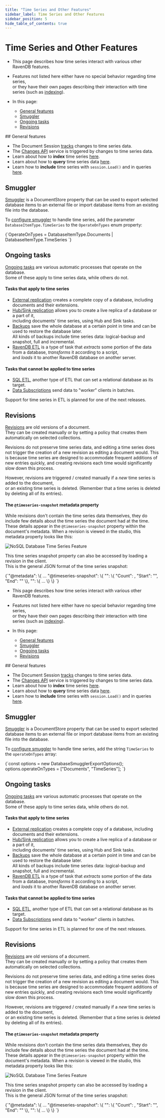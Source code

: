 ---
title: "Time Series and Other Features"
sidebar_label: Time Series and Other Features
sidebar_position: 5
hide_table_of_contents: true
---




# Time Series and Other Features
<LanguageSwitcher supportedLanguages={supportedLanguages} />
<LanguageContent language="csharp">

<Admonition type="note" title="Note">

* This page describes how time series interact with various other RavenDB features.  

* Features not listed here either have no special behavior regarding time series,  
  or they have their own pages describing their interaction with time series (such as [indexing](../../document-extensions/timeseries/indexing.mdx)).

* In this page:  
  * [General features](../../document-extensions/timeseries/time-series-and-other-features.mdx#general-features)  
  * [Smuggler](../../document-extensions/timeseries/time-series-and-other-features.mdx#smuggler)  
  * [Ongoing tasks](../../document-extensions/timeseries/time-series-and-other-features.mdx#ongoing-tasks)  
  * [Revisions](../../document-extensions/timeseries/time-series-and-other-features.mdx#revisions)  

</Admonition>
## General features  

* The Document Session [tracks](../../client-api/session/what-is-a-session-and-how-does-it-work.mdx#tracking-changes) changes to time series data.  
* The [Changes API](../../client-api/changes/what-is-changes-api.mdx) service is triggered by changes to time series data.  
* Learn about how to **index** time series [here](../../document-extensions/timeseries/indexing.mdx).  
* Learn about how to **query** time series data [here](../../document-extensions/timeseries/querying/overview-and-syntax.mdx).  
* Learn how to **include** time series with `session.Load()` and in queries [here](../../document-extensions/timeseries/client-api/session/include/overview.mdx).  



## Smuggler

[Smuggler](../../client-api/smuggler/what-is-smuggler.mdx) is a DocumentStore property that can be used to export selected database items to an external file 
or import database items from an existing file into the database.  

To [configure smuggler](../../client-api/smuggler/what-is-smuggler.mdx#databasesmugglerexportoptions) to handle time series, 
add the parameter `DatabaseItemType.TimeSeries` to the `OperateOnTypes` enum property:  

<TabItem value="csharp" label="csharp">
<CodeBlock language="csharp">
{`OperateOnTypes = DatabaseItemType.Documents | DatabaseItemType.TimeSeries
`}
</CodeBlock>
</TabItem>



## Ongoing tasks

[Ongoing tasks](../../studio/database/tasks/ongoing-tasks/general-info.mdx) are various automatic processes that operate on the database.  
Some of these apply to time series data, while others do not.

#### Tasks that apply to time series

* [External replication](../../server/ongoing-tasks/external-replication.mdx) creates a complete copy of a database, including documents and their extensions.  
* [Hub/Sink replication](../../server/ongoing-tasks/hub-sink-replication.mdx) allows you to create a live replica of a database or a part of it,  
  including documents' time series, using Hub and Sink tasks.  
* [Backups](../../client-api/operations/maintenance/backup/backup-overview.mdx) save the whole database at a certain point in time and can be used to restore the database later.  
  All kinds of backups include time series data: logical-backup and snapshot, full and incremental.
* [RavenDB ETL](../../server/ongoing-tasks/etl/raven.mdx#time-series) is a type of task that _extracts_ some portion of the data from a database, _transforms_ it according to a script,  
  and _loads_ it to another RavenDB database on another server.  

#### Tasks that cannot be applied to time series

* [SQL ETL](../../server/ongoing-tasks/etl/basics.mdx), another type of ETL that can set a relational database as its target.  
* [Data Subscriptions](../../client-api/data-subscriptions/what-are-data-subscriptions.mdx) send data to "worker" clients in batches.

<Admonition type="info" title="Info">

Support for time series in ETL is planned for one of the next releases.

</Admonition>



## Revisions

[Revisions](../../document-extensions/revisions/overview.mdx) are old versions of a document.  
They can be created manually or by setting a policy that creates them automatically on selected collections.  

Revisions do not preserve time series data, and editing a time series does not trigger the creation of a new revision as editing a document would. 
This is because time series are designed to accommodate frequent additions of new entries quickly, and creating revisions each time would significantly slow down this process.

However, revisions are triggered / created manually if a _new_ time series is added to the document,  
or an existing time series is deleted. (Remember that a time series is deleted by deleting all of its entries).  

#### The&nbsp;`@timeseries-snapshot`&nbsp;metadata property

While revisions don't contain the time series data themselves, they do include few details about the time series the document had at the time.
These details appear in the `@timeseries-snapshot` property within the document's metadata.
When a revision is viewed in the studio, this metadata property looks like this:  

![NoSQL Database Time Series Feature](./assets/TSSnapshot.png)

This time series snapshot property can also be accessed by loading a revision in the client.  
This is the general JSON format of the time series snapshot:  

<TabItem value="json" label="json">
<CodeBlock language="json">
{`"@metadata": \{
    ...
    "@timeseries-snapshot": \{
        "<the name of a time series>": \{
            "Count": <the number of entries>,
            "Start": "<timestamp of first entry>",
            "End": "<timestamp of last entry>"
        \},
        "<the name of the next time series>": \{ ... \}
    \}
`}
</CodeBlock>
</TabItem>




</LanguageContent>
<LanguageContent language="nodejs">

<Admonition type="note" title="Note">

* This page describes how time series interact with various other RavenDB features.  

* Features not listed here either have no special behavior regarding time series,  
  or they have their own pages describing their interaction with time series (such as [indexing](../../document-extensions/timeseries/indexing.mdx)).

* In this page:  
  * [General features](../../document-extensions/timeseries/time-series-and-other-features.mdx#general-features)  
  * [Smuggler](../../document-extensions/timeseries/time-series-and-other-features.mdx#smuggler)  
  * [Ongoing tasks](../../document-extensions/timeseries/time-series-and-other-features.mdx#ongoing-tasks)  
  * [Revisions](../../document-extensions/timeseries/time-series-and-other-features.mdx#revisions)  

</Admonition>
## General features  

* The Document Session [tracks](../../client-api/session/what-is-a-session-and-how-does-it-work.mdx#tracking-changes) changes to time series data.  
* The [Changes API](../../client-api/changes/what-is-changes-api.mdx) service is triggered by changes to time series data.  
* Learn about how to **index** time series [here](../../document-extensions/timeseries/indexing.mdx).  
* Learn about how to **query** time series data [here](../../document-extensions/timeseries/querying/overview-and-syntax.mdx).  
* Learn how to **include** time series with `session.Load()` and in queries [here](../../document-extensions/timeseries/client-api/session/include/overview.mdx).  



## Smuggler

[Smuggler](../../client-api/smuggler/what-is-smuggler.mdx) is a DocumentStore property that can be used to export selected database items to an external file 
or import database items from an existing file into the database.  

To [configure smuggler](../../client-api/smuggler/what-is-smuggler.mdx#databasesmugglerexportoptions) to handle time series, 
add the string `TimeSeries` to the `operateOnTypes` array:  

<TabItem value="javascript" label="javascript">
<CodeBlock language="javascript">
{`const options = new DatabaseSmugglerExportOptions();
options.operateOnTypes = ["Documents", "TimeSeries"];
`}
</CodeBlock>
</TabItem>



## Ongoing tasks

[Ongoing tasks](../../studio/database/tasks/ongoing-tasks/general-info.mdx) are various automatic processes that operate on the database.  
Some of these apply to time series data, while others do not.

#### Tasks that apply to time series

* [External replication](../../server/ongoing-tasks/external-replication.mdx) creates a complete copy of a database, including documents and their extensions.  
* [Hub/Sink replication](../../server/ongoing-tasks/hub-sink-replication.mdx) allows you to create a live replica of a database or a part of it,  
  including documents' time series, using Hub and Sink tasks.  
* [Backups](../../client-api/operations/maintenance/backup/backup-overview.mdx) save the whole database at a certain point in time and can be used to restore the database later.  
  All kinds of backups include time series data: logical-backup and snapshot, full and incremental.
* [RavenDB ETL](../../server/ongoing-tasks/etl/raven.mdx#time-series) is a type of task that _extracts_ some portion of the data from a database, _transforms_ it according to a script,  
  and _loads_ it to another RavenDB database on another server.  

#### Tasks that cannot be applied to time series

* [SQL ETL](../../server/ongoing-tasks/etl/basics.mdx), another type of ETL that can set a relational database as its target.  
* [Data Subscriptions](../../client-api/data-subscriptions/what-are-data-subscriptions.mdx) send data to "worker" clients in batches.

<Admonition type="info" title="Info">

Support for time series in ETL is planned for one of the next releases.

</Admonition>



## Revisions

[Revisions](../../document-extensions/revisions/overview.mdx) are old versions of a document.  
They can be created manually or by setting a policy that creates them automatically on selected collections.  

Revisions do not preserve time series data, and editing a time series does not trigger the creation of a new revision as editing a document would. 
This is because time series are designed to accommodate frequent additions of new entries quickly, and creating revisions each time would significantly slow down this process.

However, revisions are triggered / created manually if a _new_ time series is added to the document,  
or an existing time series is deleted. (Remember that a time series is deleted by deleting all of its entries).  

#### The&nbsp;`@timeseries-snapshot`&nbsp;metadata property

While revisions don't contain the time series data themselves, they do include few details about the time series the document had at the time.
These details appear in the `@timeseries-snapshot` property within the document's metadata.
When a revision is viewed in the studio, this metadata property looks like this:  

![NoSQL Database Time Series Feature](./assets/TSSnapshot.png)

This time series snapshot property can also be accessed by loading a revision in the client.  
This is the general JSON format of the time series snapshot:  

<TabItem value="json" label="json">
<CodeBlock language="json">
{`"@metadata": \{
    ...
    "@timeseries-snapshot": \{
        "<the name of a time series>": \{
            "Count": <the number of entries>,
            "Start": "<timestamp of first entry>",
            "End": "<timestamp of last entry>"
        \},
        "<the name of the next time series>": \{ ... \}
    \}
`}
</CodeBlock>
</TabItem>




</LanguageContent>

<!---
### Time Series
- [Time Series Overview]()

### Client-API
- [Session Entity Tracking]()

### Server
- [External replication]()

### Studio
- [Ongoing tasks]()


-->